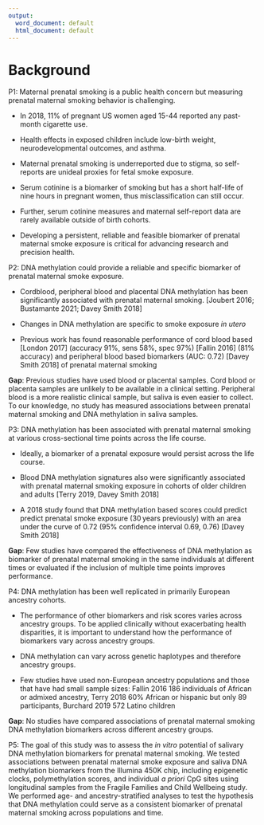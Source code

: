 ```yaml
---
output:
  word_document: default
  html_document: default
---
```

# Background

P1: Maternal prenatal smoking is a public health concern but measuring prenatal maternal smoking behavior is challenging. 

  - In 2018, 11% of pregnant US women aged 15-44 reported 
   any past-month cigarette use. 
   
  - Health effects in exposed children include low-birth weight, 
  neurodevelopmental outcomes, and asthma.
  
  - Maternal prenatal smoking is underreported due to stigma, so 
  self-reports are unideal proxies for fetal smoke exposure. 
  
  - Serum cotinine is a biomarker of smoking but has a short 
  half-life of nine hours in pregnant women, thus 
  misclassification can still occur. 
  
  - Further, serum cotinine measures and maternal self-report 
  data are rarely available outside of birth cohorts. 
  
  - Developing a persistent, reliable and feasible biomarker of prenatal maternal smoke exposure is critical for advancing research and precision health. 


P2: DNA methylation could provide a reliable and specific biomarker of prenatal maternal smoke exposure. 

  - Cordblood, peripheral blood and placental DNA methylation has been significantly associated with prenatal maternal smoking. [Joubert 2016; Bustamante 2021; Davey Smith 2018]
  
  - Changes in DNA methylation are specific to smoke exposure *in utero* 
  
  - Previous work has found reasonable performance of cord blood based [London 2017] (accuracy 91%, sens 58%, spec 97%) [Fallin 2016] (81% accuracy) and peripheral blood based biomarkers (AUC: 0.72) [Davey Smith 2018] of prenatal maternal smoking

**Gap**: Previous studies have used blood or placental samples. Cord blood or placenta samples are unlikely to be available in a clinical setting. Peripheral blood is a more realistic clinical sample, but saliva is even easier to collect. To our knowledge, no study has measured associations between prenatal maternal smoking and DNA methylation in saliva samples.  

P3: DNA methylation has been associated with prenatal maternal smoking at various cross-sectional time points across the life course. 

- Ideally, a biomarker of a prenatal exposure would persist across the life course. 

- Blood DNA methylation signatures also were significantly associated with prenatal maternal smoking exposure in cohorts of older children and adults [Terry 2019, Davey Smith 2018]

- A 2018 study found that DNA methylation based scores could predict predict prenatal smoke exposure (30 years previously) with an area under the curve of 0.72 (95% confidence interval 0.69, 0.76) [Davey Smith 2018]

**Gap**: Few studies have compared the effectiveness of DNA methylation as biomarker of prenatal maternal smoking in the same individuals at different times or evaluated if the inclusion of multiple time points improves performance. 

P4: DNA methylation has been well replicated in primarily European ancestry cohorts. 

- The performance of other biomarkers and risk scores varies across ancestry groups. To be applied clinically without exacerbating health disparities, it is important to understand how the performance of biomarkers vary across ancestry groups.

- DNA methylation can vary across genetic haplotypes and therefore ancestry groups. 

- Few studies have used non-European ancestry populations and those that have had small sample sizes: Fallin 2016 186 individuals of African or admixed ancestry, Terry 2018 60% African or hispanic but only 89 participants,  Burchard 2019 572 Latino children 

**Gap**: No studies have compared associations of prenatal maternal smoking DNA methylation biomarkers across different ancestry groups.

P5: The goal of this study was to assess the *in vitro* potential of salivary DNA methylation biomarkers for prenatal maternal smoking.  We tested associations between prenatal maternal smoke exposure and saliva DNA methylation biomarkers from the Illumina 450K chip, including epigenetic clocks, polymethylation scores, and individual *a priori* CpG sites using longitudinal samples from the Fragile Families and Child Wellbeing study. We performed age- and ancestry-stratified analyses to test the hypothesis that DNA methylation could serve as a consistent biomarker of prenatal maternal smoking across populations and time. 